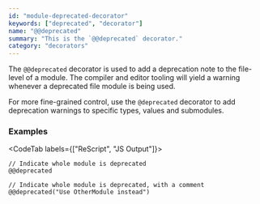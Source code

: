 ```yaml
---
id: "module-deprecated-decorator"
keywords: ["deprecated", "decorator"]
name: "@@deprecated"
summary: "This is the `@@deprecated` decorator."
category: "decorators"
---
```


The `@@deprecated` decorator is used to add a deprecation note to the file-level of a module. The compiler and editor tooling will yield a warning whenever a deprecated file module is being used.

For more fine-grained control, use the `@deprecated` decorator to add deprecation warnings to specific types, values and submodules.

### Examples

<CodeTab labels={["ReScript", "JS Output"]}>

```res
// Indicate whole module is deprecated
@@deprecated

// Indicate whole module is deprecated, with a comment
@@deprecated("Use OtherModule instead")
```

```js

```

</CodeTab>
